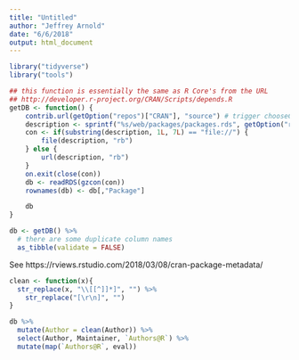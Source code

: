 ```yaml
---
title: "Untitled"
author: "Jeffrey Arnold"
date: "6/6/2018"
output: html_document
---
```


```r
library("tidyverse")
library("tools")
```


```r
## this function is essentially the same as R Core's from the URL
## http://developer.r-project.org/CRAN/Scripts/depends.R
getDB <- function() {
    contrib.url(getOption("repos")["CRAN"], "source") # trigger chooseCRANmirror() if required
    description <- sprintf("%s/web/packages/packages.rds", getOption("repos")["CRAN"])
    con <- if(substring(description, 1L, 7L) == "file://") {
        file(description, "rb")
    } else {
        url(description, "rb")
    }
    on.exit(close(con))
    db <- readRDS(gzcon(con))
    rownames(db) <- db[,"Package"]

    db
}

```

```r
db <- getDB() %>%
  # there are some duplicate column names
  as_tibble(validate = FALSE)  
```

See https://rviews.rstudio.com/2018/03/08/cran-package-metadata/


```r
clean <- function(x){
  str_replace(x, "\\[[^]]*]", "") %>%
    str_replace("[\r\n]", "")
}

```

```r
db %>% 
  mutate(Author = clean(Author)) %>%
  select(Author, Maintainer, `Authors@R`) %>%
  mutate(map(`Authors@R`, eval))
```



